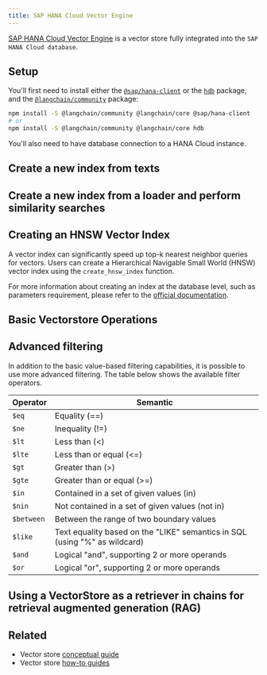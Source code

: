 ```yaml
---
title: SAP HANA Cloud Vector Engine
---
```


[SAP HANA Cloud Vector Engine](https://www.sap.com/events/teched/news-guide/ai.html#article8) is a vector store fully integrated into the `SAP HANA Cloud database`.

## Setup

You'll first need to install either the [`@sap/hana-client`](https://www.npmjs.com/package/@sap/hana-client) or the [`hdb`](https://www.npmjs.com/package/hdb) package, and the [`@langchain/community`](https://www.npmjs.com/package/@langchain/community) package:


<IntegrationInstallTooltip/>

```bash npm
npm install -S @langchain/community @langchain/core @sap/hana-client
# or
npm install -S @langchain/community @langchain/core hdb
```

You'll also need to have database connection to a HANA Cloud instance.


<EnvExample />

## Create a new index from texts


<Fromtexts />

## Create a new index from a loader and perform similarity searches


<Fromdocs />

## Creating an HNSW Vector Index

A vector index can significantly speed up top-k nearest neighbor queries for vectors. Users can create a Hierarchical Navigable Small World (HNSW) vector index using the `create_hnsw_index` function.

For more information about creating an index at the database level, such as parameters requirement, please refer to the [official documentation](https://help.sap.com/docs/hana-cloud-database/sap-hana-cloud-sap-hana-database-vector-engine-guide/create-vector-index-statement-data-definition).


<Createhnswindex />

## Basic Vectorstore Operations


<Basics />

## Advanced filtering

In addition to the basic value-based filtering capabilities, it is possible to use more advanced filtering. The table below shows the available filter operators.

| Operator   | Semantic                                                                   |
| ---------- | -------------------------------------------------------------------------- |
| `$eq`      | Equality (==)                                                              |
| `$ne`      | Inequality (!=)                                                            |
| `$lt`      | Less than (&lt;)                                                           |
| `$lte`     | Less than or equal (&lt;=)                                                 |
| `$gt`      | Greater than (&gt;)                                                        |
| `$gte`     | Greater than or equal (&gt;=)                                              |
| `$in`      | Contained in a set of given values (in)                                    |
| `$nin`     | Not contained in a set of given values (not in)                            |
| `$between` | Between the range of two boundary values                                   |
| `$like`    | Text equality based on the "LIKE" semantics in SQL (using "%" as wildcard) |
| `$and`     | Logical "and", supporting 2 or more operands                               |
| `$or`      | Logical "or", supporting 2 or more operands                                |


<Advancedfiltering />

## Using a VectorStore as a retriever in chains for retrieval augmented generation (RAG)


<Chains />

## Related

- Vector store [conceptual guide](/oss/javascript/concepts/#vectorstores)
- Vector store [how-to guides](/oss/javascript/how-to/#vectorstores)
